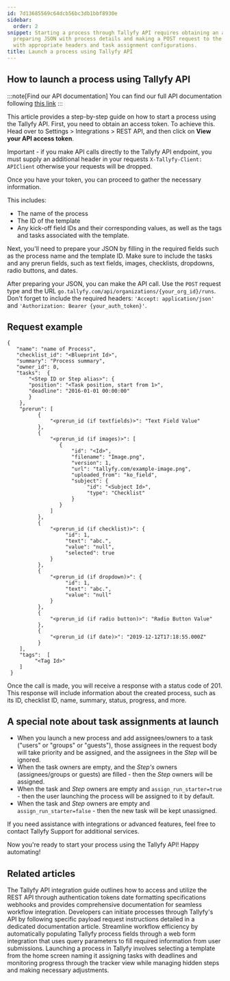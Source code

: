 ```yaml
---
id: 7d13685569c64dcb56bc3db1bbf8930e
sidebar:
  order: 2
snippet: Starting a process through Tallyfy API requires obtaining an access token
  preparing JSON with process details and making a POST request to the API endpoint
  with appropriate headers and task assignment configurations.
title: Launch a process using Tallyfy API
---
```


## How to launch a process using Tallyfy API

:::note[Find our API documentation]
You can find our full API documentation following [this link](https://go.tallyfy.com/api/)
:::

This article provides a step-by-step guide on how to start a process using the Tallyfy API. First, you need to obtain an access token. To achieve this. Head over to Settings > Integrations > REST API, and then click on **View your API access token**.

Important - if you make API calls directly to the Tallyfy API endpoint, you must supply an additional header in your requests `X-Tallyfy-Client: APIClient` otherwise your requests will be dropped.

Once you have your token, you can proceed to gather the necessary information.

This includes:

- The name of the process
- The ID of the template
- Any kick-off field IDs and their corresponding values, as well as the tags and tasks associated with the template.

Next, you'll need to prepare your JSON by filling in the required fields such as the process name and the template ID. Make sure to include the tasks and any prerun fields, such as text fields, images, checklists, dropdowns, radio buttons, and dates.

After preparing your JSON, you can make the API call. Use the `POST` request type and the URL `go.tallyfy.com/api/organizations/{your_org_id}/runs`. Don't forget to include the required headers: `'Accept: application/json'` and `'Authorization: Bearer {your_auth_token}'`.

## Request example

```
{
   "name": "name of Process",
   "checklist_id": "<Blueprint Id>",
   "summary": "Process summary",
   "owner_id": 0,
   "tasks":  {
       "<Step ID or Step alias>": {
       "position": "<Task position, start from 1>",
       "deadline": "2016-01-01 00:00:00"
       }
    },
    "prerun": [
          {
              "<prerun_id (if textfields)>": "Text Field Value"
          },
          {
              "<prerun_id (if images)>": [
                 {
                     "id": "<Id>",
                     "filename": "Image.png",
                     "version": 1,
                     "url": "tallyfy.com/example-image.png",
                     "uploaded_from": "ko_field",
                     "subject": {
                          "id": "<Subject Id>",
                          "type": "Checklist"
                     }
                 }
              ]
          },
          {
              "<prerun_id (if checklist)>": {
                   "id": 1,
                   "text": "abc.",
                   "value": "null",
                   "selected": true
              }
          },
          {
              "<prerun_id (if dropdown)>": {
                   "id": 1,
                   "text": "abc.",
                   "value": "null"
              }
          },
          {
              "<prerun_id (if radio button)>": "Radio Button Value"
          },
          {
              "<prerun_id (if date)>": "2019-12-12T17:18:55.000Z"
          }
    ],
    "tags":  [
         "<Tag Id>"
    ]
 }
```

Once the call is made, you will receive a response with a status code of 201. This response will include information about the created process, such as its ID, checklist ID, name, summary, status, progress, and more.

## A special note about task assignments at launch

* When you launch a new process and add assignees/owners to a task ("users" or "groups" or "guests"), those assignees in the request body will take priority and be assigned, and the assignees in the _Step_ will be ignored.
* When the task owners are empty, and the _Step's_ owners (assignees/groups or guests) are filled - then the _Step_ owners will be assigned.
* When the task and _Step_ owners are empty and `assign_run_starter=true` - then the user launching the process will be assigned to it by default.
* When the task and _Step_ owners are empty and `assign_run_starter=false` - then the new task will be kept unassigned.

If you need assistance with integrations or advanced features, feel free to contact Tallyfy Support for additional services.

Now you're ready to start your process using the Tallyfy API! Happy automating!


## Related articles
<CardGrid>
<LinkTitleCard header="<b>Open Api > Integrate with Tallyfy using API</b>" href="/products/pro/integrations/open-api/how-to-integrate-with-tallyfy-using-api/" > The Tallyfy API integration guide outlines how to access and utilize the REST API through authentication tokens date formatting specifications webhooks and provides comprehensive documentation for seamless workflow integration. </LinkTitleCard>
<LinkTitleCard header="<b>Triggers > Launch via API</b>" href="/products/pro/launching/triggers/via-api/" > Developers can initiate processes through Tallyfy's API by following specific payload request instructions detailed in a dedicated documentation article. </LinkTitleCard>
<LinkTitleCard header="<b>Launching > Launch a process from a web form</b>" href="/products/pro/launching/how-to-launch-a-tallyfy-process-from-a-webform/" > Streamline workflow efficiency by automatically populating Tallyfy process fields through a web form integration that uses query parameters to fill required information from user submissions. </LinkTitleCard>
<LinkTitleCard header="<b>Launching > Launch manually</b>" href="/products/pro/launching/how-can-i-launch-a-process-in-tallyfy/" > Launching a process in Tallyfy involves selecting a template from the home screen naming it assigning tasks with deadlines and monitoring progress through the tracker view while managing hidden steps and making necessary adjustments. </LinkTitleCard>
</CardGrid>